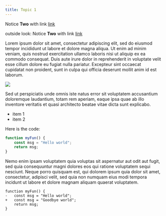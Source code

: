 ```yaml
---
title: Topic 1
---
```

<Notice> Notice **Two** with link [link](https://angular.io/) </Notice>

outside look: Notice **Two** with link [link](https://angular.io/)

Lorem ipsum dolor sit amet, consectetur adipiscing elit, sed do eiusmod tempor incididunt ut labore et dolore magna aliqua. Ut enim ad minim veniam, quis nostrud exercitation ullamco laboris nisi ut aliquip ex ea commodo consequat. Duis aute irure dolor in reprehenderit in voluptate velit esse cillum dolore eu fugiat nulla pariatur. Excepteur sint occaecat cupidatat non proident, sunt in culpa qui officia deserunt mollit anim id est laborum.

![](img/pic1.jpg)

Sed ut perspiciatis unde omnis iste natus error sit voluptatem accusantium doloremque laudantium, totam rem aperiam, eaque ipsa quae ab illo inventore veritatis et quasi architecto beatae vitae dicta sunt explicabo. 

- item 1
- item 2

Here is the code:

```typescript
function myFun() {
    const msg = "Hello world";
    return msg;
}
```

Nemo enim ipsam voluptatem quia voluptas sit aspernatur aut odit aut fugit, sed quia consequuntur magni dolores eos qui ratione voluptatem sequi nesciunt. Neque porro quisquam est, qui dolorem ipsum quia dolor sit amet, consectetur, adipisci velit, sed quia non numquam eius modi tempora incidunt ut labore et dolore magnam aliquam quaerat voluptatem.

```diff-typescript
function myFun() {
-   const msg = "Hello world";
+   const msg = "Goodbye world"; 
    return msg;
}
```
